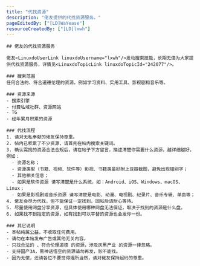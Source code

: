 ```yaml
---
title: "代找资源"
description: "佬友提供的代找资源服务。"
pageEditedBy: ["[LD]WaYease"]
resourceCreatedBy: ["[LD]lxwh"]
---
```



<StandardLayout>

    ## 佬友的代找资源服务

    佬友<LinuxdoUserLink linuxdoUsername="lxwh"/>发动搜索技能，长期无偿为大家提供代找资源服务，详情见<LinuxdoTopicLink linuxdoTopicId="242077"/>。

    ### 搜索范围
    任何合法的、符合道德伦理的资源，例如学习资料、实用工具、影视剧和音乐等。

    ### 资源来源
    - 搜索引擎
    - 付费私域社群、资源网站
    - TG
    - 经年累月积累的资源

    ### 代找流程
    1. 请对无私奉献的佬友保持尊重。
    2. 帖内已积累了不少资源，请首先在帖内搜索关键词。
    3. 确认需找的资源合法合规后，请在帖子下方留言，描述清楚你需要什么资源，越详细越好，例如：
      - 资源名称；
      - 资源类型（书籍、视频、软件等）影视、书籍类最好附上豆瓣截图，避免出现错别字；
      - 其他相关信息；
      - 如果是软件资源 请写清楚是什么系统，如：Android、iOS、Windows、macOS、Linux；
      - 如果是影视剧或音乐资源 请写清楚是电影、动漫、电视剧、纪录片、音乐专辑、单曲等；
    4. 佬友会尽力代找，但不能保证一定找到，回帖后请耐心等待。
    5. 尽量使用网盘分享资源，但具体使用哪种网盘无法保证，取决于找到的资源是什么盘。
    6. 如果找不到指定的资源，如有找到可以平替的资源也会发你一份。

    ### 其它说明
    - 本帖纯属公益，不收取任何费用。
    - 请勿在本帖发布广告或其他无关内容。
    - 只找合法的 、符合伦理道德 的资源，涉及灰黑产业 的资源一律忽略。
    - 支持国产3A，黑神话悟空的资源请勿再发，恕不能找。
    - 因为无偿，还请各位不要觉得理所当然，请对佬友保持起码的尊重。

</StandardLayout>
